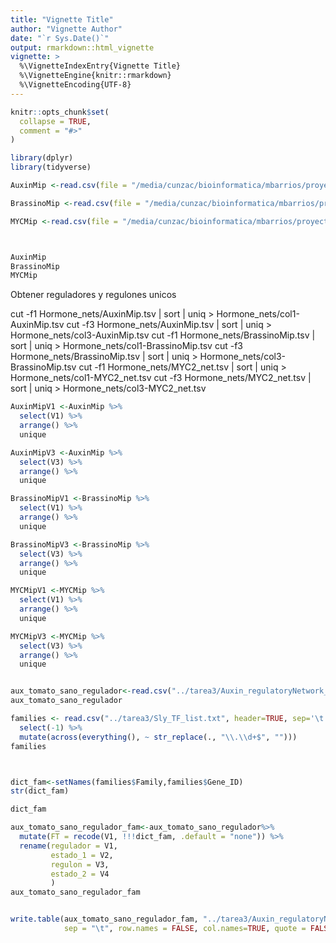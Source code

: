 ```yaml
---
title: "Vignette Title"
author: "Vignette Author"
date: "`r Sys.Date()`"
output: rmarkdown::html_vignette
vignette: >
  %\VignetteIndexEntry{Vignette Title}
  %\VignetteEngine{knitr::rmarkdown}
  %\VignetteEncoding{UTF-8}
---
```


```r
knitr::opts_chunk$set(
  collapse = TRUE,
  comment = "#>"
)
```

```r
library(dplyr)
library(tidyverse)
```


```r
AuxinMip <-read.csv(file = "/media/cunzac/bioinformatica/mbarrios/proyectos/katia/tarea1/Hormone_nets/AuxinMip.tsv", sep = "\t", header=F)

BrassinoMip <-read.csv(file = "/media/cunzac/bioinformatica/mbarrios/proyectos/katia/tarea1/Hormone_nets/BrassinoMip.tsv", sep = "\t", header=F)

MYCMip <-read.csv(file = "/media/cunzac/bioinformatica/mbarrios/proyectos/katia/tarea1/Hormone_nets/MYC2_net.tsv", sep = "\t", header=F)



AuxinMip
BrassinoMip
MYCMip
```


Obtener reguladores y regulones unicos

cut -f1 Hormone_nets/AuxinMip.tsv | sort | uniq > Hormone_nets/col1-AuxinMip.tsv
cut -f3 Hormone_nets/AuxinMip.tsv | sort | uniq > Hormone_nets/col3-AuxinMip.tsv
cut -f1 Hormone_nets/BrassinoMip.tsv | sort | uniq > Hormone_nets/col1-BrassinoMip.tsv
cut -f3 Hormone_nets/BrassinoMip.tsv | sort | uniq > Hormone_nets/col3-BrassinoMip.tsv
cut -f1 Hormone_nets/MYC2_net.tsv | sort | uniq > Hormone_nets/col1-MYC2_net.tsv
cut -f3 Hormone_nets/MYC2_net.tsv | sort | uniq > Hormone_nets/col3-MYC2_net.tsv

```r
AuxinMipV1 <-AuxinMip %>% 
  select(V1) %>%
  arrange() %>%
  unique

AuxinMipV3 <-AuxinMip %>% 
  select(V3) %>%
  arrange() %>%
  unique

BrassinoMipV1 <-BrassinoMip %>% 
  select(V1) %>%
  arrange() %>%
  unique

BrassinoMipV3 <-BrassinoMip %>% 
  select(V3) %>%
  arrange() %>%
  unique

MYCMipV1 <-MYCMip %>% 
  select(V1) %>%
  arrange() %>%
  unique

MYCMipV3 <-MYCMip %>% 
  select(V3) %>%
  arrange() %>%
  unique
```


```r

```












```r
aux_tomato_sano_regulador<-read.csv("../tarea3/Auxin_regulatoryNetwork_healthy.tsv", header=F, sep='\t')
aux_tomato_sano_regulador

families <- read.csv("../tarea3/Sly_TF_list.txt", header=TRUE, sep='\t') %>%
  select(-1) %>% 
  mutate(across(everything(), ~ str_replace(., "\\.\\d+$", "")))
families



dict_fam<-setNames(families$Family,families$Gene_ID)
str(dict_fam)

dict_fam

aux_tomato_sano_regulador_fam<-aux_tomato_sano_regulador%>%
  mutate(FT = recode(V1, !!!dict_fam, .default = "none")) %>%
  rename(regulador = V1,
         estado_1 = V2,
         regulon = V3,
         estado_2 = V4
         )
aux_tomato_sano_regulador_fam


write.table(aux_tomato_sano_regulador_fam, "../tarea3/Auxin_regulatoryNetwork_healthy_fam.tsv", 
            sep = "\t", row.names = FALSE, col.names=TRUE, quote = FALSE)

```
